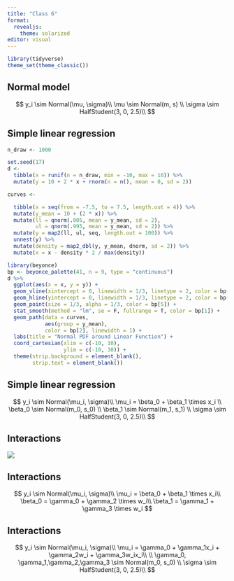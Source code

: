 ```yaml
---
title: "Class 6"
format:
  revealjs:
    theme: solarized
editor: visual
---
```


```r
library(tidyverse)
theme_set(theme_classic())
```

## Normal model

$$
y_i \sim Normal(\mu, \sigma)\\
\mu  \sim Normal(m, s) \\
\sigma \sim HalfStudent(3, 0, 2.5)\\
$$

## Simple linear regression

```r
n_draw <- 1000

set.seed(17)
d <-
  tibble(x = runif(n = n_draw, min = -10, max = 10)) %>% 
  mutate(y = 10 + 2 * x + rnorm(n = n(), mean = 0, sd = 2))

curves <-

  tibble(x = seq(from = -7.5, to = 7.5, length.out = 4)) %>%
  mutate(y_mean = 10 + (2 * x)) %>%
  mutate(ll = qnorm(.005, mean = y_mean, sd = 2),
         ul = qnorm(.995, mean = y_mean, sd = 2)) %>%
  mutate(y = map2(ll, ul, seq, length.out = 100)) %>%
  unnest(y) %>%
  mutate(density = map2_dbl(y, y_mean, dnorm, sd = 2)) %>%
  mutate(x = x - density * 2 / max(density))

library(beyonce)
bp <- beyonce_palette(41, n = 9, type = "continuous")
d %>% 
  ggplot(aes(x = x, y = y)) +
  geom_vline(xintercept = 0, linewidth = 1/3, linetype = 2, color = bp[9]) +
  geom_hline(yintercept = 0, linewidth = 1/3, linetype = 2, color = bp[9]) +
  geom_point(size = 1/3, alpha = 1/3, color = bp[5]) +
  stat_smooth(method = "lm", se = F, fullrange = T, color = bp[1]) +
  geom_path(data = curves,
            aes(group = y_mean),
            color = bp[2], linewidth = 1) +
  labs(title = "Normal PDF around Linear Function") +
  coord_cartesian(xlim = c(-10, 10),
                  ylim = c(-10, 30)) +
  theme(strip.background = element_blank(),
        strip.text = element_blank())
```

## Simple linear regression

$$
y_i \sim Normal(\mu_i, \sigma)\\
\mu_i = \beta_0 + \beta_1 \times x_i \\
\beta_0 \sim Normal(m_0, s_0) \\
\beta_1 \sim Normal(m_1, s_1) \\
\sigma \sim HalfStudent(3, 0, 2.5)\\
$$


## Interactions

![](figures/model1epathdiagram.gif)

## Interactions

$$
y_i \sim Normal(\mu_i, \sigma)\\
\mu_i = \beta_0 + \beta_1 \times x_i\\
\beta_0 = \gamma_0 + \gamma_2 \times w_i\\
\beta_1 = \gamma_1 + \gamma_3 \times w_i 
$$

## Interactions

$$
y_i \sim Normal(\mu_i, \sigma)\\
\mu_i =  \gamma_0 + \gamma_1x_i + \gamma_2w_i + \gamma_3w_ix_i\\
\\
\gamma_0, \gamma_1,\gamma_2,\gamma_3 \sim Normal(m_0, s_0) \\
\sigma \sim HalfStudent(3, 0, 2.5)\\
$$

